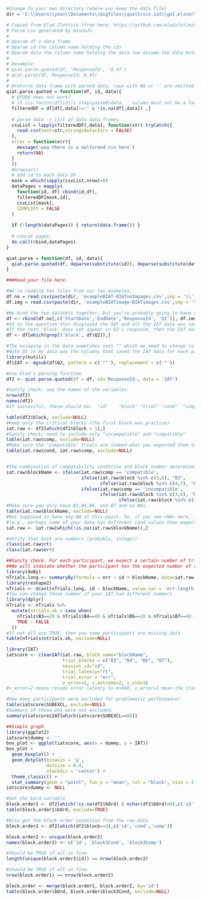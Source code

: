 ```r
#Change to your own directory (where you keep the data file)
dir = 'C:\\Users\\yoav\\Documents\\bigfiles\\qualtrics.iat\\gal.elinor\\raw'
```

```r
# Copied from Elad Zlotnick (from here: https://github.com/eladzlot/minnojs-qiat/blob/master/qiat.R)
# Parse csv generated by minnoJS
#
# @param df a data frame
# @param id the column name holding the ids
# @param data the column name holding the data (we assume the data holds an array of unnested objects)
#
# @example
# qiat.parse.quoted(df, 'ResponseId', 'Q_47')
# qiat.parse(df, ResponseId, Q_47)
#
# @returns data frame with parsed data, rows with NA or '' are omitted.
qiat.parse.quoted = function(df, id, data){
  # @TODO does not work?
  # if (is.factor(df[id])) stop(paste0(data, ' column must not be a factor'))
  filteredDF = df[df[,data]!='' & !is.na(df[,data]) ,]
  
  # parse data -> list of data data frames
  csvList = lapply(filteredDF[,data], function(str) tryCatch({
    read.csv(text=str,stringsAsFactors = FALSE)
  },
  error = function(err){
    message('woa there is a malformed csv here')
    return(NA)
  }
  ))
  #browser()
  # add id to each data DF
  mask = which(sapply(csvList,nrow)>0)
  dataPages = mapply(
    function(id, df) cbind(id,df),
    filteredDF[mask,id],
    csvList[mask],
    SIMPLIFY = FALSE
  )
  
  if (!length(dataPages)) { return(data.frame()) }
  
  # concat pages
  do.call(rbind,dataPages)
}

qiat.parse = function(df, id, data){
  qiat.parse.quoted(df, deparse(substitute(id)), deparse(substitute(data)))
}
```

```r
###Read your file here.

#We're reading two files from our two examples.
df.no = read.csv(paste(dir, 'exampleBIAT-BIATnoImpages.csv',sep = '\\'))
df.img = read.csv(paste(dir, 'exampleBIATimage-BIATimages.csv',sep = '\\'))
```

```r
#We bind the two datasets together, but you're probably going to have only one file
df <- rbind(df.no[,c('StartDate','EndDate','ResponseId', 'Q2')], df.img[,c('StartDate','EndDate','ResponseId', 'Q2')])
#Q2 is the question that displayed the IAT and all the IAT data was saved under Q2.
#If the text 'block' does not appear in Q2's response, then the IAT data were not saved in that question. Somehow, the IAT was not completed, or perhaps this is from an earlier stage before your IAT was setup correctly.
df <- df[which(grepl('block', df$Q2)),]
```



```r
#The escaping in the data sometimes uses "" which we need to change to " for the parsing.
#Note Q3 in my data was the columns that saved the IAT data for each participant. It might have a different name in your data. 
library(kutils)
df$IAT <- mgsub(df$Q2, pattern = c('""'), replacement = c('"'))
```

```r
#Use Elad's parsing function
df2 <- qiat.parse.quoted(df = df, id='ResponseId', data = 'IAT')
```

```r
#Sanity check: see the names of the variables.
nrow(df2)
names(df2)
#If successful, these should be:  "id"    "block" "trial" "cond"  "comp"  "type"  "cat"   "stim"  "resp"  "err"   "rt"    "d"     "fb"    "bOrd" 
```


```r
table(df2$block, exclude=NULL)
#Keep only the critical blocks (the first block was practice)
iat.raw <- df2[which(df2$block > 1),]
#Sanity check: need to include only "incompatible" and "compatible"
table(iat.raw$comp, exclude=NULL)
#Make sure the 'compatible' trials are indeed what you expected them to be.
table(iat.raw$cond, iat.raw$comp, exclude=NULL)
```

```r

```


```r
#The combination of compatibility condition and block number determined the blockName for the IAT scoring function.
iat.raw$blockName <- ifelse(iat.raw$comp == 'compatible', 
                            ifelse(iat.raw$block %in% c(3,6), "B3", 
                                   ifelse(iat.raw$block %in% c(4,7), "B4", NA)), 
                            ifelse(iat.raw$comp == 'incompatible', 
                                   ifelse(iat.raw$block %in% c(3,6), "B6", 
                                          ifelse(iat.raw$block %in% c(4,7), "B7", NA)), NA))
#Make sure you only have B3,B4,B6, and B7 and no NAs.
table(iat.raw$blockName, exclude=NULL)
#Not supposed to have any NA at this point. So, if you see <NA> here, investigate why 
#(e.g., perhaps some of your data has different cond values than expected, if you changed the cond after running a few participants)
iat.raw <- iat.raw[which(!is.na(iat.raw$blockName)),]
```

```r
#Verify that both are numbers (probably, integer)
class(iat.raw$rt)
class(iat.raw$err)
```

```r
##Sanity check. For each participant, we expect a certain number of trials for in each block. 
##We will indicate whether the participant has the expected number of trials within each of the critical block.
library(doBy)
nTrials.long <- summaryBy(formula = err ~ id + blockName, data=iat.raw, FUN = length)
library(reshape2)
nTrials <- dcast(nTrials.long, id ~ blockName, value.var = 'err.length')
#You can change those number if your IAT had different numbers
library(dplyr)
nTrials <- nTrials %>% 
  mutate(ntrials.ok = case_when(
    nTrials$B3==20 & nTrials$B4==40 & nTrials$B6==20 & nTrials$B7==40 ~ TRUE,
    TRUE ~ FALSE
  ))
#If not all are TRUE, then you some participants are missing data
table(nTrials$ntrials.ok, exclude=NULL)
```

```r
library(IAT)
iatscore <- cleanIAT(iat.raw, block_name="blockName", 
                     trial_blocks = c("B3", "B4", "B6", "B7"), 
                     session_id="id", 
                     trial_latency="rt",
                     trial_error = "err", 
                     v_error=2, v_extreme=2, v_std=1) 
#v_error=2 means recode error latency to m+600, v_error=1 mean the standard (onset of stimuli until the correct response is pressed). v_extreme=2(current standard)=delete trial latencies < 400ms. v_std=1 (current standard), block SD is performed including error trials 

#How many participants were excluded for problematic performance?
table(iatscore$SUBEXCL, exclude=NULL)
#Summary of those who were not excluded.
summary(iatscore$IAT[which(iatscore$SUBEXCL==0)])
```

```r
##Simple graph
library(ggplot2)
iatscore$dummy <- ''
box_plot <- ggplot(iatscore, aes(x = dummy, y = IAT))
box_plot +
  geom_boxplot() +
  geom_dotplot(binaxis = 'y',
               dotsize = 0.4,
               stackdir = 'center') +
  theme_classic() + 
  stat_summary(geom = "point", fun.y = "mean", col = "black", size = 3, shape = 24, fill = "grey")
iatscore$dummy <- NULL
```

```r
#Get the bord variable
block.order1 <- df2[which(!is.na(df2$bOrd) & nchar(df2$bOrd)>0),c('id', 'bOrd')]
table(block.order1$bOrd, exclude=TRUE)

#Also get the block order condition from the raw data
block.order2 <- df2[which(df2$block==3),c('id','cond','comp')]

block.order2 <- unique(block.order2)
names(block.order2) <- c('id', 'block3Cond', 'block3Comp')

#Should be TRUE if all is fine.
length(unique(block.order2$id)) == nrow(block.order2)

#Should be TRUE if all is fine.
nrow(block.order1) == nrow(block.order2)

block.order <- merge(block.order1, block.order2, by='id')
table(block.order$bOrd, block.order$block3Cond, exclude=NULL)
```

